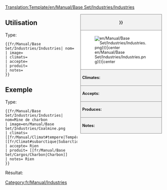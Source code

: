 <noinclude>[[Translation:Template/en/Manual/Base Set/Industries/Industries]]</noinclude><!--
Ceci est un modèle pour les industries. '''NE PAS EDITER CETTE PAGE''', éditez plutôt l'article spécifique.
--><noinclude></noinclude><!--
--><div style="float:right; width:260px; font-size:90%; border:1px solid gray; background-color:#f2f2f2; margin-left:10px; margin-bottom:10px">
<div style="text-align:center; border-bottom:1px solid gray; padding:5px"><strong>{{{nom|{{PAGENAME}}}}}</strong></div>
<div style="background-color:white; padding:5px">[[File:{{{image|en/Manual/Base Set/Industries/Industries.png}}}|center]]</div>
<div style="border-top:1px solid gray; padding:5px"><strong>Climates:</strong> {{{climats}}}</div>
<div style="border-top:1px solid gray; padding:5px"><strong>Accepts:</strong> {{{accepte}}}</div>
<div style="border-top:1px solid gray; padding:5px"><strong>Produces:</strong> {{{produit}}}</div>
<div style="border-top:1px solid gray; padding:5px"><strong>Notes:</strong> {{{notes|Rien}}}</div>
</div><noinclude>

{{en/-}}
==Utilisation==
Type:
<pre>{{fr/Manual/Base Set/Industries/Industries| nom=
| image=
| climats=
| accepte=
| produit=
| notes=
}}</pre>

==Exemple==
Type:
<pre>{{fr/Manual/Base Set/Industries/Industries| nom=Mine de charbon
| image=en/Manual/Base Set/Industries/Coalmine.png
| climats=[[fr/Manual/Climat#tempere|Tempéré]], [[fr/Climat#subarctique|Subarctique]]
| accepte= Rien
| produit= [[fr/Manual/Base Set/Cargos/Charbon|Charbon]]
| notes= Rien
}}</pre>
Résultat:
{{fr/Manual/Base Set/Industries/Industries| nom=Mine de charbon
| image=en/Manual/Base Set/Industries/Coalmine.png
| climats=[[fr/Manual/Climat#tempere|Tempéré]], [[fr/Manual/Climat#subarctique|Subarctique]]
| accepte= Rien
| produit= [[fr/Manual/Base Set/Cargos/Charbon|Charbon]]
| notes= Rien
}}
</noinclude><includeonly>
[[Category:fr/Manual/Industries]]</includeonly>